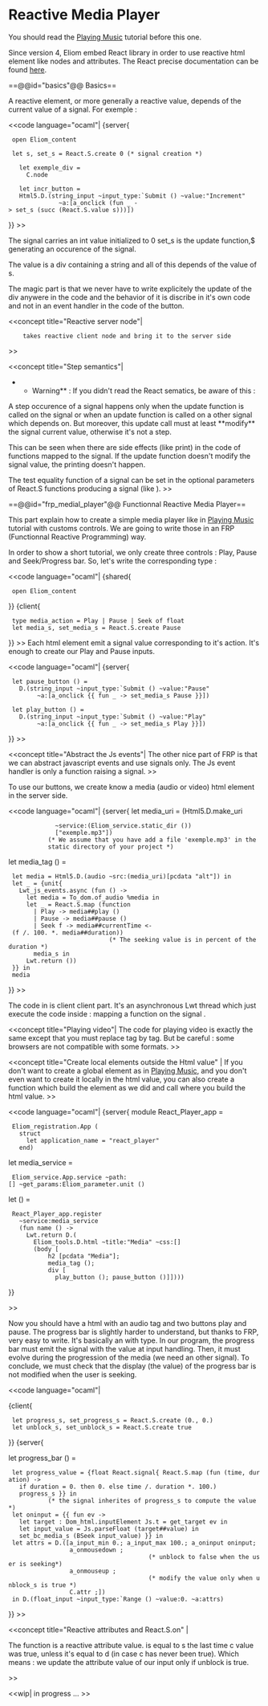 =Reactive Media Player=

You should read the [[site:/tuto/manual/music|Playing Music]] tutorial before this one.



Since version 4, Eliom embed React library in order to use reactive
html element like nodes and attributes. The React precise
documentation can be found
[[http://erratique.ch/logiciel/react|here]].

==@@id="basics"@@ Basics==

A reactive element, or more generally a reactive value, depends of the
current value of a signal. For exemple :


<<code language="ocaml"|
{server{

  open Eliom_content

  let s, set_s = React.S.create 0 (* signal creation *)

	let exemple_div =
	  C.node {{R.node (React.S.map (
	    fun s_value ->
			  Html5.D.(div [pcdata (string_of_int s_value)]
			  )) s)}}

	let incr_button =
    Html5.D.(string_input ~input_type:`Submit () ~value:"Increment"
               ~a:[a_onclick (fun _ -> set_s (succ (React.S.value s)))])
}}
>>

The signal {{s}} carries an int value initialized to 0 set_s is the update
function,$ generating an occurence of the signal.

The {{{exemple_div}}} value is a div containing a string and all of this depends
of the value of s.

The magic part is that we never have to write explicitely the update
of the div anywere in the code and the behavior of it is discribe in
it's own code and not in an event handler in the code of the button.

<<concept title="Reactive server node"|
	{{{C.node}}} takes reactive client node and bring it to the server side
>>

<<concept title="Step semantics"|
**Warning** : If you didn't read the React sematics, be aware of this :
A step occurence of a signal {{{s}}} happens only when the update function is called
on the signal or when an update function is called on a other signal {{{s'}}} which
{{{s}}} depends on. But moreover, this update call must at least **modify**
the signal current value, otherwise it's not a step.

This can be seen when there are side effects (like print) in the code
of functions mapped to the signal. If the update function doesn't modify
the signal value, the printing doesn't happen.

The test equality function of a signal can be set in the {{eq}} optional parameters
of React.S functions producing a signal (like {{{create}}}).
>>



==@@id="frp_medial_player"@@ Functionnal Reactive Media Player==

This part explain how to create a simple media player like in
[[site:/tuto/manual/music|Playing Music]] tutorial with customs
controls. We are going to write those in an FRP (Functionnal Reactive
Programming) way.

In order to show a short tutorial, we only create three controls :
Play, Pause and Seek/Progress bar.  So, let's write the corresponding
type :

<<code language="ocaml"|
{shared{
  open Eliom_content
}}
{client{

  type media_action = Play | Pause | Seek of float
  let media_s, set_media_s = React.S.create Pause

}}
>>
Each html element emit a signal value corresponding to it's action.
It's enough to create our Play and Pause inputs.

<<code language="ocaml"|
{server{
  let pause_button () =
    D.(string_input ~input_type:`Submit () ~value:"Pause"
         ~a:[a_onclick {{ fun _ -> set_media_s Pause }}])

  let play_button () =
    D.(string_input ~input_type:`Submit () ~value:"Play"
         ~a:[a_onclick {{ fun _ -> set_media_s Play }}])
}}
>>


<<concept title="Abstract the Js events"|
The other nice part of FRP is that we can abstract javascript
events and use signals only.
The Js event handler is only a function raising a signal.
>>



To use our buttons, we create know a media (audio or video) html element in the server
side.

<<code language="ocaml"|
{server{
let media_uri = (Html5.D.make_uri
              ~service:(Eliom_service.static_dir ())
              ["exemple.mp3"])
			(* We assume that you have add a file 'exemple.mp3' in the
			static directory of your project *)

	
let media_tag () =
  let media = Html5.D.(audio ~src:(media_uri)[pcdata "alt"]) in
  let _ = {unit{
    Lwt_js_events.async (fun () ->
      let media = To_dom.of_audio %media in
      let _ = React.S.map (function
        | Play -> media##play ()
        | Pause -> media##pause ()
        | Seek f -> media##currentTime <- (f /. 100. *. media##duration))
							 (* The seeking value is in percent of the duration *)
        media_s in
      Lwt.return ())
  }} in
  media

}}
>>

The code in {{{ {unit{...\}} }}} is client client part. It's an asynchronous
Lwt thread which just execute the code inside : mapping a
function {{{media_action -> unit}}} on the signal {{{media_s}}}.

<<concept title="Playing video"|
The code for playing video is exactly the same except that you must
replace {{{audio}}} tag by {{{video}}} tag. But be careful : some
browsers are not compatible with some formats.
>>

<<concept title="Create local elements outside the Html value" |
If you don't want to create a global element as in
[[site:/tuto/manual/music|Playing Music]], and you don't even want to
create it locally in the html value, you can also create a function
which build the element as we did and call where you build the html
value.
>>


<<code language="ocaml"|
{server{
module React_Player_app =
  Eliom_registration.App (
    struct
      let application_name = "react_player"
    end)

let media_service =
  Eliom_service.App.service ~path:[] ~get_params:Eliom_parameter.unit ()

let () =
  React_Player_app.register
    ~service:media_service
    (fun name () ->
      Lwt.return D.(
        Eliom_tools.D.html ~title:"Media" ~css:[]
        (body [
            h2 [pcdata "Media"];
            media_tag ();
            div [
              play_button (); pause_button ()]])))
}}

>>


Now you should have a html with an audio tag and two buttons play and
pause.  The progress bar is slightly harder to understand, but thanks
to FRP, very easy to write.  It's basically an {{{input}}} with
{{{range}}} type. In our program, the progress bar must emit the
signal {{{media_s}}} with the value {{{Seek f}}} at input handling.
Then, it must evolve during the progression of the media (we need an
other signal).  To conclude, we must check that the display (the
value) of the progress bar is not modified when the user is seeking.


<<code language="ocaml"|

{client{
  let progress_s, set_progress_s = React.S.create (0., 0.)
  let unblock_s, set_unblock_s = React.S.create true

}}	
{server{

let progress_bar () =
  let progress_value = {float React.signal{ React.S.map (fun (time, duration) ->
    if duration = 0. then 0. else time /. duration *. 100.)
    progress_s }} in
			(* the signal inherites of progress_s to compute the value *)
  let oninput = {{ fun ev ->
    let target : Dom_html.inputElement Js.t = get_target ev in
    let input_value = Js.parseFloat (target##value) in
    set_bc_media_s (BSeek input_value) }} in
  let attrs = D.([a_input_min 0.; a_input_max 100.; a_oninput oninput;
                  a_onmousedown {{fun _ -> set_block_s false}};
										(* unblock to false when the user is seeking*)
                  a_onmouseup {{fun _ -> set_block_s true}};
								 		(* modify the value only when unblock_s is true *)
                  C.attr {{R.a_value (React.S.map (sprintf "%f")
                               (React.S.on block_s 0. %progress_value))}};])
  in D.(float_input ~input_type:`Range () ~value:0. ~a:attrs)

}}
>>



<<concept title="Reactive attributes and React.S.on" |

The function {{{R.a_value}}} is a reactive attribute
value. {{{React.S.on c d s}}} is equal to s the last time c value was
true, unless it's equal to d (in case c has never been true). Which
means : we update the attribute value of our input only if unblock is
true.

>>


<<wip| in progress ... >>